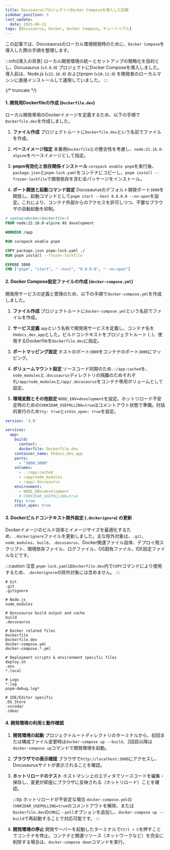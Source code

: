 ```yaml
---
title: DocusaurusプロジェクトへDocker Composeを導入した記録
sidebar_position: 3
last_update:
  date: 2025-06-11
tags: [Docusaurus, Docker, Docker Compose, チュートリアル]
---
```


この記事では、Docusaurusのローカル環境開発時のために、`Docker Compose`を導入した際の手順を整理します。

:::info[導入の背景]
ローカル開発環境の統一とセットアップの簡略化を目的とし、Docusaurus (`v3.8.0`) プロジェクトにDocker Composeを導入しました。導入前は、Node.js (`v22.16.0`) およびpnpm (`v10.11.0`) を開発者のローカルマシンに直接インストールして運用していました。
:::

{/* truncate */}

#### 1. 開発用Dockerfileの作成 (`Dockerfile.dev`)

ローカル開発専用のDockerイメージを定義するため、以下の手順で`Dockerfile.dev`を作成しました。

1.  **ファイル作成**
    プロジェクトルートに`Dockerfile.dev`という名前でファイルを作成。

2.  **ベースイメージ指定**
    本番用`Dockerfile`との整合性を考慮し、`node:22.16.0-alpine`をベースイメージとして指定。

3.  **pnpm有効化と依存関係インストール**
    `corepack enable pnpm`を実行後、`package.json`と`pnpm-lock.yaml`をコンテナにコピーし、`pnpm install --frozen-lockfile`で開発依存を含む全パッケージをインストール。

4.  **ポート開放と起動コマンド設定**
    Docusaurusのデフォルト開発ポート`3000`を開放し、起動コマンドとして`pnpm start --host 0.0.0.0 --no-open`を設定。これにより、コンテナ外部からのアクセスを許可しつつ、不要なブラウザの自動起動を抑制。

```dockerfile title="Dockerfile.dev"
# syntax=docker/dockerfile:1
FROM node:22.16.0-alpine AS development

WORKDIR /app

RUN corepack enable pnpm

COPY package.json pnpm-lock.yaml ./
RUN pnpm install --frozen-lockfile

EXPOSE 3000
CMD ["pnpm", "start", "--host", "0.0.0.0", "--no-open"]
```

#### 2. Docker Compose設定ファイルの作成 (`docker-compose.yml`)

開発用サービスの定義と管理のため、以下の手順で`docker-compose.yml`を作成しました。

1.  **ファイル作成**
    プロジェクトルートに`docker-compose.yml`という名前でファイルを作成。

2.  **サービス定義**
    `app`という名称で開発用サービスを定義し、コンテナ名を`hkdocs_dev_app`とした。ビルドコンテキストをプロジェクトルート (`.`)、使用するDockerfileを`Dockerfile.dev`に指定。

3.  **ポートマッピング設定**
    ホストのポート`3000`をコンテナのポート`3000`にマッピング。

4.  **ボリュームマウント設定**
    ソースコード同期のため`.:/app:cached`を、`node_modules`と`.docusaurus`ディレクトリの隔離のためそれぞれ`/app/node_modules`と`/app/.docusaurus`をコンテナ専用ボリュームとして設定。

5.  **環境変数とその他設定**
    `NODE_ENV=development`を設定。ホットリロード不安定時のための`CHOKIDAR_USEPOLLING=true`はコメントアウト状態で準備。対話的実行のため`tty: true`と`stdin_open: true`を設定。

```yaml title="docker-compose.yml"
version: '3.8'

services:
  app:
    build:
      context: .
      dockerfile: Dockerfile.dev
    container_name: hkdocs_dev_app
    ports:
      - "3000:3000"
    volumes:
      - .:/app:cached
      - /app/node_modules
      - /app/.docusaurus
    environment:
      - NODE_ENV=development
      # CHOKIDAR_USEPOLLING=true
    tty: true
    stdin_open: true
```

#### 3. Dockerビルドコンテキスト除外設定 (`.dockerignore`) の更新

Dockerイメージのビルド効率とイメージサイズを最適化するため、`.dockerignore`ファイルを更新しました。主な除外対象は、`.git`、`node_modules`、`build`、`.docusaurus`、Docker関連ファイル自体、デプロイ用スクリプト、環境依存ファイル、ログファイル、OS固有ファイル、IDE設定ファイルなどです。

:::caution 注意
`pnpm-lock.yaml`は`Dockerfile.dev`内で`COPY`コマンドにより使用するため、`.dockerignore`の除外対象には含めません。
:::

```dockerignore title=".dockerignore"
# Git
.git
.gitignore

# Node.js
node_modules

# Docusaurus build output and cache
build
.docusaurus

# Docker related files
Dockerfile
Dockerfile.dev
docker-compose.yml
docker-compose.*.yml

# Deployment scripts & environment specific files
deploy.sh
.env
*.local

# Logs
*.log
pnpm-debug.log*

# IDE/Editor specific
.DS_Store
.vscode/
.idea/
```

#### 4. 開発環境の利用と動作確認

1.  **開発環境の起動**
    プロジェクトルートディレクトリのターミナルから、初回または構成ファイル変更時は`docker-compose up --build`、2回目以降は`docker-compose up`コマンドで開発環境を起動。

2.  **ブラウザでの表示確認**
    ブラウザで`http://localhost:3000`にアクセスし、Docusaurusサイトが表示されることを確認。

3.  **ホットリロードのテスト**
    ホストマシン上のエディタでソースコードを編集・保存し、変更が即座にブラウザに反映される（ホットリロード）ことを確認。

    :::tip ホットリロードが不安定な場合
    `docker-compose.yml`の`CHOKIDAR_USEPOLLING=true`のコメントアウトを解除、または`Dockerfile.dev`の`CMD`に`--poll`オプションを追加し、`docker-compose up --build`で再起動することで対応可能です。
    :::

4.  **開発環境の停止**
    開発サーバーを起動したターミナルで`Ctrl + C`を押すことでコンテナを停止。コンテナと関連リソース（ネットワークなど）を完全に削除する場合は、`docker-compose down`コマンドを実行。
